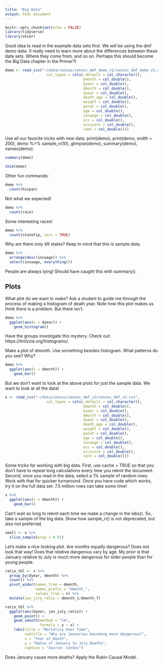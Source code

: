 ```yaml
---
title: "Big Data"
output: html_document
---
```


```r
knitr::opts_chunk$set(echo = FALSE)
library(tidyverse)
library(skimr)
```


Good idea to read in the example data sets first. We will be using the dmf demo data. (I really need to learn more about the differences between these data sets. Where they come from, and so on. Perhaps this should become the Big Data chapter in the Primer?)


```r
demo <- read_csv("~/data/census/censoc_dmf_demo_v1/censoc_dmf_demo_v1.csv",
                   col_types = cols(.default = col_character(),
                                    bmonth = col_double(),
                                    byear = col_double(),
                                    dmonth = col_double(),
                                    dyear = col_double(),
                                    death_age = col_double(),
                                    weight = col_double(),
                                    perwt = col_double(),
                                    age = col_double(),
                                    incwage = col_double(),
                                    occ = col_double(),
                                    occscore = col_double(),
                                    rent = col_double()))
```

Use all our favorite tricks with new data: print(demo), print(demo, width = 200), demo %>% sample_n(10), glimpse(demo), summary(demo), names(demo).

```r
summary(demo)
```

```r
skim(demo)
```


Other fun commands:

```r
demo %>% 
  count(hispan)
```

Not what we expected!

```r
demo %>% 
  count(race)
```

Some interesting races!


```r
demo %>% 
  count(statefip, sort = TRUE)
```

Why are there only 49 states? Keep in mind that this is sample data.

```r
demo %>% 
  arrange(desc(incwage)) %>% 
  select(incwage, everything())
```

People are always lying! Should have caught this with summary().

## Plots

What plot do we want to make? Ask a student to guide me through the process of making a histogram of death year. Note how this plot makes us think there is a problem. But there isn't.

```r
demo %>% 
  ggplot(aes(x = dyear)) +
    geom_histogram()
```

Have the groups investigate this mystery. Check out: https://tinlizzie.org/histograms/. 

Make a plot of dmonth. Use something besides histogram. What patterns do you see? Why?

```r
demo %>% 
  ggplot(aes(x = dmonth)) +
    geom_bar()
```

But we don't want to look at the above plots for just the sample data. We want to look at all the data!

```r
x <- read_csv("~/data/census/censoc_dmf_v2/censoc_dmf_v2.csv",
                   col_types = cols(.default = col_character(),
                                    bmonth = col_double(),
                                    byear = col_double(),
                                    dmonth = col_double(),
                                    dyear = col_double(),
                                    death_age = col_double(),
                                    weight = col_double(),
                                    perwt = col_double(),
                                    age = col_double(),
                                    incwage = col_double(),
                                    occ = col_double(),
                                    occscore = col_double(),
                                    rent = col_double()))
```

Some tricks for working with big data. First, use cache = TRUE so that you don't have to repeat long calculations every time you reknit the document. Second, once you read in the data, select a 1% sample of random rows. Work with that for quicker turnaround. Once you have code which works, try it on the full data set. 7.5 million rows can take some time!

```r
x %>% 
  ggplot(aes(x = dmonth)) +
    geom_bar()
```

Can't wait so long to reknit each time we make a change in the labs(). So, take a sample of the big data. Show how sample_n() is not deprecated, but also not preferred.

```r
small <- x %>% 
  slice_sample(prop = 0.01)
```

Let's make a nice looking plot. Are months equally dangerous? Does not look that way! Does that relative dangerous vary by age. My prior is that January relative to July is much more dangerous for older people than for young people.


```r
ratio_tbl <- x %>% 
  group_by(dyear, dmonth) %>% 
  count() %>% 
  pivot_wider(names_from = dmonth, 
              names_prefix = "dmonth_", 
              values_from = n) %>% 
  mutate(jan_july_ratio = dmonth_1/dmonth_7)
```



```r
ratio_tbl %>% 
  ggplot(aes(dyear, jan_july_ratio)) +
    geom_point() +
    geom_smooth(method = "lm",
                formula = y ~ x) +
    labs(title = "Mortality Over Time",
         subtitle = "Why are Januaries becoming more dangerous?",
         x = "Year of Death",
         y = "Ratio of January to July Deaths",
         caption = "Source: CenSoc")

```




Does January cause more deaths? Apply the Rubin Causal Model.

